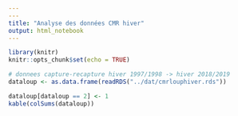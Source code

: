 ```yaml
---
---
title: "Analyse des données CMR hiver"
output: html_notebook
---
```


```r
library(knitr)
knitr::opts_chunk$set(echo = TRUE)
```

```r
# donnees capture-recapture hiver 1997/1998 -> hiver 2018/2019
dataloup <- as.data.frame(readRDS("../dat/cmrlouphiver.rds"))
```

```r
dataloup[dataloup == 2] <- 1
kable(colSums(dataloup))
```

